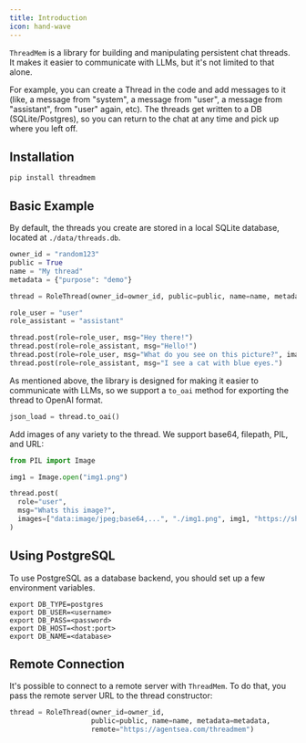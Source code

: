 ```yaml
---
title: Introduction
icon: hand-wave
---
```


`ThreadMem` is a library for building and manipulating persistent chat threads. It makes it easier to communicate with LLMs, but it's not limited to that alone.

For example, you can create a Thread in the code and add messages to it (like, a message from "system", a message from "user",  a message from "assistant", from "user" again, etc). The threads get written to a DB (SQLite/Postgres), so you can return to the chat at any time and pick up where you left off.

## Installation

```
pip install threadmem
```

## Basic Example

By default, the threads you create are stored in a local SQLite database, located at `./data/threads.db`.

```python
owner_id = "random123"
public = True
name = "My thread"
metadata = {"purpose": "demo"}

thread = RoleThread(owner_id=owner_id, public=public, name=name, metadata=metadata)

role_user = "user"
role_assistant = "assistant"

thread.post(role=role_user, msg="Hey there!")
thread.post(role=role_assistant, msg="Hello!")
thread.post(role=role_user, msg="What do you see on this picture?", images=["https://upload.wikimedia.org/wikipedia/commons/c/c7/Tabby_cat_with_blue_eyes-3336579.jpg"])
thread.post(role=role_assistant, msg="I see a cat with blue eyes.")
```

As mentioned above, the library is designed for making it easier to communicate with LLMs, so we support a `to_oai` method for exporting the thread to OpenAI format.

```python
json_load = thread.to_oai()
```

Add images of any variety to the thread. We support base64, filepath, PIL, and URL:

```python
from PIL import Image

img1 = Image.open("img1.png")

thread.post(
  role="user",
  msg="Whats this image?",
  images=["data:image/jpeg;base64,...", "./img1.png", img1, "https://shorturl.at/rVyAS"]
)
```

## Using PostgreSQL

To use PostgreSQL as a database backend, you should set up a few environment variables.

```
export DB_TYPE=postgres
export DB_USER=<username>
export DB_PASS=<password>
export DB_HOST=<host:port>
export DB_NAME=<database>
```

## Remote Connection

It's possible to connect to a remote server with `ThreadMem`. To do that, you pass the remote server URL to the thread constructor:

```python
thread = RoleThread(owner_id=owner_id, 
                    public=public, name=name, metadata=metadata, 
                    remote="https://agentsea.com/threadmem")
```

